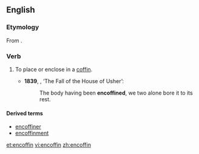 ==English==
===Etymology===
From {{prefix|en|coffin|lang=en}}.

===Verb===
{{en-verb|encoffins|encoffining|encoffined|encoffined}}

# {{cx|transitive}} To place or enclose in a [[coffin]].
#*'''1839''', {{w|Edgar Allan Poe}}, ‘The Fall of the House of Usher’:
#*:The body having been '''encoffined''', we two alone bore it to its rest.

====Derived terms====
* [[encoffiner]]
* [[encoffinment]]

[[et:encoffin]]
[[vi:encoffin]]
[[zh:encoffin]]